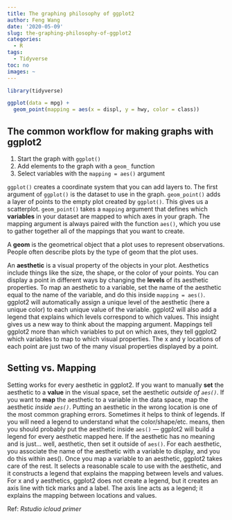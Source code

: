 ```yaml
---
title: The graphing philosophy of ggplot2
author: Feng Wang
date: '2020-05-09'
slug: the-graphing-philosophy-of-ggplot2
categories:
  - R
tags:
  - Tidyverse
toc: no
images: ~
---
```



```r
library(tidyverse)
```
```r
ggplot(data = mpg) + 
  geom_point(mapping = aes(x = displ, y = hwy, color = class))
```

## The common workflow for making graphs with ggplot2

1. Start the graph with `ggplot()`
2. Add elements to the graph with a `geom_` function
3. Select variables with the `mapping = aes()` argument

`ggplot()` creates a coordinate system that you can add layers to. The first argument of `ggplot()` is the dataset to use in the graph. `geom_point()` adds a layer of points to the empty plot created by `ggplot()`. This gives us a scatterplot. `geom_point()` takes a `mapping` argument that defines which **variables** in your dataset are mapped to which axes in your graph. The mapping argument is always paired with the function `aes()`, which you use to gather together all of the mappings that you want to create.


A **geom** is the geometrical object that a plot uses to represent observations. People often describe plots by the type of geom that the plot uses. 

An **aesthetic** is a visual property of the objects in your plot. Aesthetics include things like the size, the shape, or the color of your points. You can display a point in different ways by changing the **levels** of its aesthetic properties. To map an aesthetic to a variable, set the name of the aesthetic equal to the name of the variable, and do this inside `mapping = aes()`. ggplot2 will automatically assign a unique level of the aesthetic (here a unique color) to each unique value of the variable. ggplot2 will also add a legend that explains which levels correspond to which values. This insight gives us a new way to think about the mapping argument. Mappings tell ggplot2 more than which variables to put on which axes, they tell ggplot2 which variables to map to which visual properties. The x and y locations of each point are just two of the many visual properties displayed by a point.


## Setting vs. Mapping

Setting works for every aesthetic in ggplot2. If you want to manually **set** the aesthetic to a **value** in the visual space, set the aesthetic _outside of `aes()`_. If you want to **map** the aesthetic to a variable in the data space, map the aesthetic _inside `aes()`_. Putting an aesthetic in the wrong location is one of the most common graphing errors. Sometimes it helps to think of legends. If you will need a legend to understand what the color/shape/etc. means, then you should probably put the aesthetic inside `aes()` --- ggplot2 will build a legend for every aesthetic mapped here. If the aesthetic has no meaning and is just... well, aesthetic, then set it outside of `aes()`. For each aesthetic, you associate the name of the aesthetic with a variable to display, and you do this within aes(). Once you map a variable to an aesthetic, ggplot2 takes care of the rest. It selects a reasonable scale to use with the aesthetic, and it constructs a legend that explains the mapping between levels and values. For x and y aesthetics, ggplot2 does not create a legend, but it creates an axis line with tick marks and a label. The axis line acts as a legend; it explains the mapping between locations and values.

Ref: *Rstudio icloud primer*

